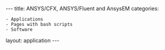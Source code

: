---
title: ANSYS/CFX, ANSYS/Fluent and AnsysEM
categories:
 - Applications
 - Pages with bash scripts
 - Software

layout: application
---
{{Applications
|name=ANSYS/CFX, ANSYS/Fluent and AnsysEM
|platform=Legion
|short=ANSYS/CFX and ANSYS/Fluent are commercial fluid dynamics packages.
|about=ANSYS/CFX and ANSYS/Fluent are commercial fluid dynamics packages.
|version=17.2, 18.0, 19.1
|moduleload1=ansys/19.1
|setup-notes=ANSYS/CFX and ANSYS/Fluent version 17.2, 18.0 and 19.1 are available on Legion,  Grace and Myriad. The ANSYS Electromagnetics Suite (AnsysEM) version 19.1 is also available.

ANSYS/CFX, ANSYS/Fluent and AnsysEM are intended to be run primarily within batch jobs however you may run short (less than 5 minutes execution time) interactive tests on the Login Nodes and longer (up to two hours) on the User Test Nodes. Interactive work can be done using the ANSYS interactive tools provided you have X-windows functionality enabled though your ssh connection. See our [https://wiki.rc.ucl.ac.uk/wiki/Category:Legion_User_Guide RC Systems User Guide] for more information about enabling X-windows functionality and the User Test nodes.

UCL's campus-wide license covers 125 instances with 512 HPC licenses (for parallel jobs) available for running CFX, Fluent and AnsysEM jobs and in order to make sure that jobs only run if there are licenses available, it is necessary for users to request ANSYS licenses with their jobs, by adding "-ac app=cfx" to their job submission.

In addition, because CFX handles its own parallelisation, a number of options need to be passed in job scripts to make it run correctly. 
|scripts=
{{Script
|script-title=Single node run
|script-code=
<nowiki>
#!/bin/bash -l

# ANSYS 19.1: Batch script to run cfx5solve on the StaticMixer.def example 
# file, single node multi-threaded (12 threads),

# 1. Force bash as the executing shell.

#$ -S /bin/bash

# 2. Request 15 munutes of wallclock time (format hours:minutes:seconds).
#$ -l h_rt=0:15:0

# 3. Request 1 gigabyte of RAM per core.
#$ -l mem=1G

# 4. Set the name of the job.
#$ -N StaticMixer_thread_12

# 5. Select 12 threads.
#$ -pe smp 12

# 6. Request ANSYS licences 
#$ -ac app=cfx

# 7. Set the working directory to somewhere in your scratch space. In this
# case the subdirectory cfxtests-19.1
#$ -wd /home/<your userid>/Scratch/cfxtests-19.1

# 8. Load the ANSYS module to set up your environment

module load ansys/19.1

# 9. Copy the .def file into the working (current) directory

cp /home/<your userid>/cfx_examples/StaticMixer.def .

# 10. Run cfx5solve - Note: -max-elapsed-time needs to be set to the same
# time as defined by 2 above.

cfx5solve -max-elapsed-time "15 [min]" -def StaticMixer.def -par-local -partition $OMP_NUM_THREADS
</nowiki>
|script-path=
|script-notes=
You will need to change the '-wd /home/<your_UCL_id>/Scratch/cfxtests-19.1'' SGE directive and may need to change the memory, wallclock time, number of threads and job name directives as well. Replace the ''.def'' file in 9 and 10 by your one and modify the ''-max-elapsed-time'' value if needed. The simplest form of qsub command can be used to submit the job eg:
<code>
 qsub run-StaticMixer-thr.sh
</code>
Output files will be saved in the job's working directory.

[[#top | Back to top]]
}}
{{Script
|script-title=Multi node run
|script-code=
<nowiki>
#!/bin/bash -l

# ANSYS 19.1: Batch script to run cfx5solve on the StaticMixer.def example 
# file, distributed parallel (32 cores).

# Using ANSYS 19 licence manager running on UCL central licence server.

# 1. Force bash as the executing shell.
#$ -S /bin/bash

# 2. Request one hour of wallclock time (format hours:minutes:seconds).
#$ -l h_rt=1:00:0

# 3. Request 2 gigabyte of RAM per core.
#$ -l mem=2G

# 4. Set the name of the job.
#$ -N StaticMixer_P_dist_32

# 5. Select the MPI parallel environment and 32 processors.
#$ -pe mpi 32

# 6. Request ANSYS licences 
#$ -ac app=cfx

# 7. Set the working directory to somewhere in your scratch space.  In this
# case the subdirectory cfxtests-19.1
#$ -wd /home/<your userid>/Scratch/cfxtests-19.1

# 8. Load the ANSYS module to set up your environment

module load ansys/19.1

# 9. Copy the .def file into the working (current) directory

cp /home/<your userid>/cfx_examples/StaticMixer.def .

# 10. SGE puts the machine file in $TMPDIR/machines. Use this to generate the 
# string CFX_NODES needed by cfx5solve

export CFX_NODES=`cfxnodes $TMPDIR/machines`

# 11. Run cfx5solve - Note: -max-elapsed-time needs to be set to the same
# time as defined by 2 above.

cfx5solve -max-elapsed-time "60 [min]" -def StaticMixer.def -par-dist $CFX_NODES
</nowiki>
|script-path=
|script-notes=Please copy if you wish and edit it to suit your jobs. You will need to change the ''-wd /home/<your_UCL_id>/Scratch/cfxtests-19.1'' SGE directive and may need to change the memory, wallclock time, number of MPI Processors (item 5) and job name directives as well. Replace the ''.def'' file in 9 and 11 by your one and modify the ''-max-elapsed-time'' value if needed. The simplest form of qsub command can be used to submit the job eg:
<code>
 qsub run-StaticMixer-par.sh
</code>
Output files will be saved in the job's working directory.

===Notes for running on Myriad===

The default supplied Intel MPI doesn't work on Myriad. Instead you need to use the supplied IBM MPI. This can be done by adding:
<code>
-start-method "IBM MPI Distributed Parallel"
</code>
to the ''cfx5solve'' command.

=Troubleshooting=

If you are getting licensing errors when trying to run a parallel job and you have a <code>~/.ansys/v161/licensing/license.preferences.xml</code> file, delete it. It does not work with the newer license server. (This applies to all versions, not just v161).

[[#top | Back to top]]
}}

}}